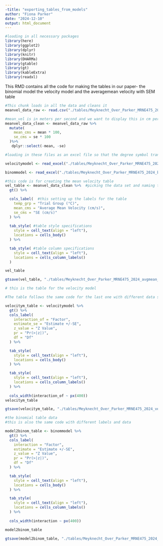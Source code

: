 ```yaml
---
-title: "exporting_tables_from_models"
author: "Fiona Parker"
date: "2024-12-10"
output: html_document
---
```



```r
#loading in all necessary packages
library(here) 
library(ggplot2) 
library(dplyr)
library(knitr)
library(DHARMa)
library(gtable)
library(gt)
library(kableExtra)
library(readxl)

```

This RMD contains all the code for making the tables in our paper- the binomial model the velocity model and the averagemean velocity with SEM table 

```r
#This chunk loads in all the data and cleans it
meanvel_data_raw <- read.csv("./tables/Meyknecht_Over_Parker_MRNE475_2024_mean_vel.csv", stringsAsFactors = FALSE)

#mean_vel is in meters per second and we want to display this in cm per second so we mutate it here
meanvel_data_clean <- meanvel_data_raw %>%
  mutate(
    mean_cms = mean * 100,
    se_cms = se * 100
  )%>%
   dplyr::select(-mean, -se)

#loading in these files as an excel file so that the degree symbol translates over to R

velocitymodel <- read_excel("./tables/Meyknecht_Over_Parker_MRNE475_2024_excel_velocity.xlsx")

binommodel <- read_excel("./tables/Meyknecht_Over_Parker_MRNE475_2024_binom_excel.xlsx") 
```


```r
#this code is for creating the mean velocity table
vel_table <- meanvel_data_clean %>%  #picking the data set and naming the table
  gt() %>%

  cols_label(  #this setting up the labels for the table 
    temp_grp = "Trial Group (°C)",  
    mean_cms = "Average Mean Velocity (cm/s)",          
    se_cms = "SE (cm/s)"            
  ) %>%
 
  tab_style( #table style specifications 
    style = cell_text(align = "left"),
    locations = cells_body()
  ) %>%

  tab_style( #table column specifications
    style = cell_text(align = "left"),
    locations = cells_column_labels()
  )

vel_table

gtsave(vel_table, "./tables/Meyknecht_Over_Parker_MRNE475_2024_avgmean_vel_table.png") #saving table

```


```r
# this is the table for the velocity model

#The table follows the same code for the last one with different data set and labels

velocitym_table <- velocitymodel %>%
  gt() %>%
  cols_label(
    interaction_of = "Factor",  
    estimate_se = "Estimate +/-SE",          
    z_value = "Z Value",
    pr = "Pr(>|z|)",
    df = "Df"
  ) %>%

  tab_style(
    style = cell_text(align = "left"),
    locations = cells_body()
  ) %>%

  tab_style(
    style = cell_text(align = "left"),
    locations = cells_column_labels()
  ) %>%
  
  cols_width(interaction_of ~ px(400))
velocitym_table

gtsave(velocitym_table, "./tables/Meyknecht_Over_Parker_MRNE475_2024_velocity_model_table.png")

```

```r
#the binomial table data 
#this is also the same code with different labels and data

model2binom_table <- binommodel %>%
  gt() %>%
  cols_label(
    interaction = "Factor",  
    estimate = "Estimate +/-SE",          
    z_value = "Z Value",
    pr = "Pr(>|z|)",
    df = "Df"
  ) %>%

  tab_style(
    style = cell_text(align = "left"),
    locations = cells_body()
  ) %>%

  tab_style(
    style = cell_text(align = "left"),
    locations = cells_column_labels()
  ) %>%
  
  cols_width(interaction ~ px(400))

model2binom_table

gtsave(model2binom_table, "./tables/Meyknecht_Over_Parker_MRNE475_2024_model_binom_table.png")

```













































































